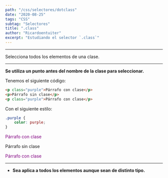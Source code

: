 ```yaml
---
path: "/css/selectores/dotclass"
date: "2020-08-25"
tags: "CSS"
subtag: "Selectores"
title: ".class"
author: "Ricardoentuiter"
excerpt: "Estudiando el selector `.class`"
---
```


---
Selecciona todos los elementos de una clase.

---


**Se utiliza un punto antes del nombre de la clase para seleccionar.**


Tenemos el siguiente código: 
```html
<p class="purple">Párrafo con clase</p>
<p>Párrafo sin clase</p>
<p class="purple">Párrafo con clase</p>
```


Con el siguiente estilo:

```css
.purple {
    color: purple;
}
```


<p style="color: purple;">Párrafo con clase</p>
<p>Párrafo sin clase</p>
<p style="color: purple;">Párrafo con clase</p>

---




- **Sea aplica a todos los elementos aunque sean de distinto tipo.**


